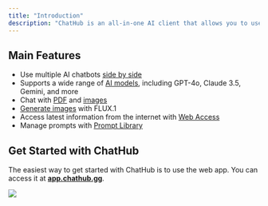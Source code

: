 ```yaml
---
title: "Introduction"
description: "ChatHub is an all-in-one AI client that allows you to use multiple AI chatbots side by side. It supports a wide range of AI models, including ChatGPT/GPT-4o, Claude 3.5, Gemini, Llama, and more. With a single input, ChatHub allows you to receive responses from up to six AI chatbots at once."
---
```


## Main Features

- Use multiple AI chatbots [side by side](/features/chat-simultaneously)
- Supports a wide range of [AI models](/cloud/index), including GPT-4o, Claude 3.5, Gemini, and more
- Chat with [PDF](/premium-features/file-upload) and [images](/features/image-upload)
- [Generate images](/cloud/image-generation) with FLUX.1
- Access latest information from the internet with [Web Access](/premium-features/web-access)
- Manage prompts with [Prompt Library](/features/prompt-library)

## Get Started with ChatHub

The easiest way to get started with ChatHub is to use the web app. You can access it at [**app.chathub.gg**](https://app.chathub.gg/?utm_source=doc).

![](./screenshot.png)